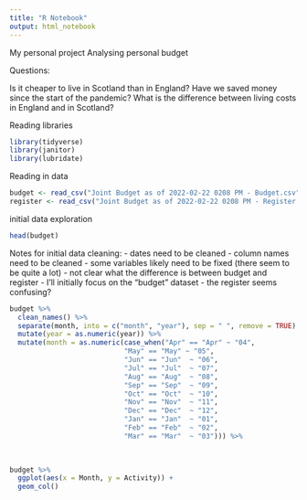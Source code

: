 ```yaml
---
title: "R Notebook"
output: html_notebook
---
```


My personal project
Analysing personal budget

Questions:

Is it cheaper to live in Scotland than in England?
Have we saved money since the start of the pandemic?
What is the difference between living costs in England and in Scotland?

Reading libraries
```r
library(tidyverse)
library(janitor)
library(lubridate)
```

Reading in data
```r
budget <- read_csv("Joint Budget as of 2022-02-22 0208 PM - Budget.csv")
register <- read_csv("Joint Budget as of 2022-02-22 0208 PM - Register.csv")
```

initial data exploration
```r
head(budget)
```

Notes for initial data cleaning:
- dates need to be cleaned
- column names need to be cleaned
- some variables likely need to be fixed (there seem to be quite a lot)
- not clear what the difference is between budget and register
- I'll initially focus on the "budget" dataset - the register seems confusing?

```r
budget %>%
  clean_names() %>%
  separate(month, into = c("month", "year"), sep = " ", remove = TRUE) %>%
  mutate(year = as.numeric(year)) %>%
  mutate(month = as.numeric(case_when("Apr" == "Apr" ~ "04",
                            "May" == "May" ~ "05",
                            "Jun" == "Jun"  ~ "06",
                            "Jul" == "Jul"  ~ "07",
                            "Aug" == "Aug"  ~ "08",
                            "Sep" == "Sep"  ~ "09",
                            "Oct" == "Oct"  ~ "10",
                            "Nov" == "Nov"  ~ "11",
                            "Dec" == "Dec"  ~ "12",
                            "Jan" == "Jan"  ~ "01",
                            "Feb" == "Feb"  ~ "02",
                            "Mar" == "Mar"  ~ "03"))) %>%
  
  
```


```r
budget %>%
  ggplot(aes(x = Month, y = Activity)) +
  geom_col() 
```

